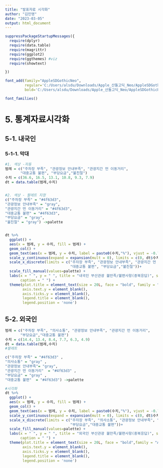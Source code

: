 ---
title: "발표자료 시각화"
author: "김민영"
date: "2023-03-05"
output: html_document
---

```{r setup, include=FALSE}
suppressPackageStartupMessages({
  require(dplyr)
  require(data.table)
  require(magrittr)
  require(ggplot2)
  require(ggthemes) #viz
  require(showtext)

})
```

```{R, 폰트 설정}

font_add(family="AppleSDGothicNeo",
         regular='C:/Users/alsdu/Downloads/Apple_산돌고딕_Neo/AppleSDGothicNeoR.ttf',
         bold='C:/Users/alsdu/Downloads/Apple_산돌고딕_Neo/AppleSDGothicNeoB.ttf')

font_families()
```

# 5. 통계자료시각화
## 5-1. 내국인
### 5-1-1. 막대
```{r gif.showtext}
#1. 색상 -자동
범례 = c("주차장 부족", "관광정보 안내부족", "관광지간 먼 이동거리",
       "대중교통 불편", "부당요금","불친절")
수치 = c(36.6, 16.5, 13.1, 10.8, 9.3, 7.9)
dt = data.table(범례,수치)


#2. 색상 - 팔레트 지정
c("주차장 부족" = "#4f63d3", 
"관광정보 안내부족" = "gray", 
"관광지간 먼 이동거리" = "#4f63d3",
"대중교통 불편" = "#4f63d3", 
"부당요금" = "gray",
"불친절" = "gray") ->palette


dt %>%
  ggplot() +
  aes(x = 범례, y = 수치, fill = 범례) +
  geom_col() +
  geom_text(aes(x = 범례, y = 수치, label = paste0(수치,"%"), vjust = -0.7))+
  scale_y_continuous(expand = expansion(mult = 0), limits = c(0, dt$수치 * 1.1))+
  scale_x_discrete(limits = c("주차장 부족", "관광정보 안내부족", "관광지간 먼 이동거리",
                              "대중교통 불편", "부당요금","불친절"))+
  scale_fill_manual(values=palette) +
  labs(x = " ", y = " ", title = "내국인 부산관광 불만족/불편사항(중복응답)", subtitle = "(n=1,000, 단워:%)", 
       caption = " ") +
  theme(plot.title = element_text(size = 20L, face = "bold", family = "AppleSDGothicNeo"),
        axis.text.y = element_blank(),
        axis.ticks.y = element_blank(),
        legend.title = element_blank(),
        legend.position = 'none')

```


## 5-2. 외국인
```{r gif.showtext}
범례 = c("주차장 부족", "의사소통", "관광정보 안내부족", "관광지간 먼 이동거리",
       "부당요금","대중교통 불편")
수치 = c(14.4, 13.4, 8.4, 7.7, 6.3, 4.9)
dt = data.table(범례,수치)
#팔레트

c("주차장 부족" = "#4f63d3" , 
"의사소통" = "gray" , 
"관광정보 안내부족"= "gray", 
"관광지간 먼 이동거리"  = "#4f63d3" ,
"부당요금" = "gray" ,
"대중교통 불편"  = "#4f63d3") ->palette 

#시각화
dt %>%
  ggplot() +
  aes(x = 범례, y = 수치, fill = 범례) +
  geom_col() +
  geom_text(aes(x = 범례, y = 수치, label = paste0(수치,"%"), vjust = -0.7))+
  scale_y_continuous(expand = expansion(mult = 0), limits = c(0, dt$수치 * 1.1))+
  scale_x_discrete(limits = c("주차장 부족", "의사소통", "관광정보 안내부족", "관광지간 먼 이동거리",
                              "부당요금","대중교통 불편"))+
  scale_fill_manual(values=palette) +
  labs(x = " ", y = " ", title = "외국인 부산관광 불만족/불편사항(중복응답)", subtitle = "(n=1,000, 단워:%)", 
       caption = " ") +
  theme(plot.title = element_text(size = 20L, face = "bold",family = "AppleSDGothicNeo"),
        axis.text.y = element_blank(),
        axis.ticks.y = element_blank(),
        legend.title = element_blank(),
        legend.position = 'none')
```


